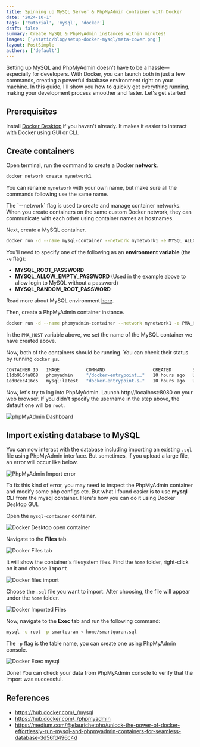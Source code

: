 ```yaml
---
title: Spinning up MySQL Server & PhpMyAdmin container with Docker
date: '2024-10-1'
tags: ['tutorial', 'mysql', 'docker']
draft: false
summary: Create MySQL & PhpMyAdmin instances within minutes!
images: ['/static/blog/setup-docker-mysql/meta-cover.png']
layout: PostSimple
authors: ['default']
---
```


Setting up MySQL and PhpMyAdmin doesn't have to be a hassle—especially for developers. With Docker, you can launch both 
in just a few commands, creating a powerful database environment right on your machine. In this guide, I'll show you 
how to quickly get everything running, making your development process smoother and faster. Let's get started!


## Prerequisites

Install [Docker Desktop](https://www.docker.com/products/docker-desktop/) if you haven't already. It makes it easier to
interact with Docker using GUI or CLI.

## Create containers

Open terminal, run the command to create a Docker **network**.

```bash
docker network create mynetwork1
```

You can rename `mynetwork` with your own name, but make sure all the commands following use the same name.

<Admonition type="note">
The `--network` flag is used to create and manage container networks. When you create 
containers on the same custom Docker network, they can communicate with each other using 
container names as hostnames.
</Admonition>

Next, create a MySQL container.

```bash
docker run -d --name mysql-container --network mynetwork1 -e MYSQL_ALLOW_EMPTY_PASSWORD=true -p 3306:3306 mysql:latest
```

You'll need to specify one of the following as an **environment variable** (the `-e` flag):
- **MYSQL_ROOT_PASSWORD**
- **MYSQL_ALLOW_EMPTY_PASSWORD** (Used in the example above to allow login to MySQL without a password)
- **MYSQL_RANDOM_ROOT_PASSWORD**

Read more about MySQL environment [here](https://hub.docker.com/_/mysql#:~:text=tag%20%2D%2Dverbose%20%2D%2Dhelp-,Environment%20Variables,-When%20you%20start).

Then, create a PhpMyAdmin container instance.

```bash
docker run -d --name phpmyadmin-container --network mynetwork1 -e PMA_HOST=mysql-container -e PMA_PORT=3306 -p 8080:80 phpmyadmin
```

In the `PMA_HOST` variable above, we set the name of the MySQL container we have created above.

Now, both of the containers should be running. You can check their status by running `docker ps`.
```bash
CONTAINER ID   IMAGE          COMMAND                  CREATED        STATUS              PORTS                               NAMES
11db916fa868   phpmyadmin     "/docker-entrypoint.…"   10 hours ago   Up About a minute   0.0.0.0:8080->80/tcp                phpmyadmin-container
1ed0cec416c5   mysql:latest   "docker-entrypoint.s…"   10 hours ago   Up 22 seconds       0.0.0.0:3306->3306/tcp, 33060/tcp   mysql-container
```

Now, let's try to log into PhpMyAdmin. Launch http://localhost:8080 on your web browser. If you didn't specify the username
in the step above, the default one will be `root`.

![phpMyAdmin Dashboard](https://res.cloudinary.com/iqfareez-cloud/image/upload/v1727601196/website/docker-mysql/Screenshot_2024-09-29_at_6.59.26_AM_lmgucy.png)

## Import existing database to MySQL

You can now interact with the database including importing an existing `.sql` file using PhpMyAdmin interface. But sometimes, if you 
upload a large file, an error will occur like below.

![PhpMyAdmin Import error](https://res.cloudinary.com/iqfareez-cloud/image/upload/v1727601197/website/docker-mysql/Screenshot_2024-09-29_at_6.47.54_AM_ghjfgn.png)

To fix this kind of error, you may need to inspect the PhpMyAdmin container and modify some php configs etc. But what 
I found easier is to use **mysql CLI** from the mysql container. Here's how you can do it using Docker Desktop GUI.

Open the `mysql-container` container.

![Docker Desktop open container](https://res.cloudinary.com/iqfareez-cloud/image/upload/v1727601196/website/docker-mysql/Screenshot_2024-09-29_at_6.54.07_AM_vkaj1e.png)

Navigate to the **Files** tab.

![Docker Files tab](https://res.cloudinary.com/iqfareez-cloud/image/upload/v1727601197/website/docker-mysql/Screenshot_2024-09-29_at_6.48.54_AM_awr88n.png)

It will show the container's filesystem files. Find the `home` folder, right-click on it and choose <kbd>Import</kbd>.

![Docker files import](https://res.cloudinary.com/iqfareez-cloud/image/upload/v1727601195/website/docker-mysql/Screenshot_2024-09-29_at_6.50.04_AM_lad5k1.png)

Choose the `.sql` file you want to import. After choosing, the file will appear under the `home` folder.

![Docker Imported Files](https://res.cloudinary.com/iqfareez-cloud/image/upload/v1727601196/website/docker-mysql/Screenshot_2024-09-29_at_6.50.58_AM_u5370m.png)

Now, navigate to the **Exec** tab and run the following command:

```bash
mysql -u root -p smartquran < home/smartquran.sql
```

The `-p` flag is the table name, you can create one using PhpMyAdmin console.

![Docker Exec mysql](https://res.cloudinary.com/iqfareez-cloud/image/upload/v1727601196/website/docker-mysql/Screenshot_2024-09-29_at_6.58.05_AM_kqlbua.png)

Done! You can check your data from PhpMyAdmin console to verify that the import was successful.

## References

- https://hub.docker.com/_/mysql
- https://hub.docker.com/_/phpmyadmin
- https://medium.com/@elaurichetoho/unlock-the-power-of-docker-effortlessly-run-mysql-and-phpmyadmin-containers-for-seamless-database-3d56fd496c4d
